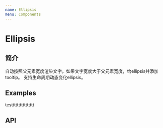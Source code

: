 ```yaml
---
name: Ellipsis
menu: Components
---
```


# Ellipsis

## 简介

自动按照父元素宽度渲染文字。如果文字宽度大于父元素宽度，给ellipsis并添加tooltip。
支持生命周期动态变化ellipsis。

## Examples
<Playground>
  <div style={{width: '20px'}}>
    <Ellipsis> testttttttttttttttt</Ellipsis>
  </div>
</Playground>

## API
